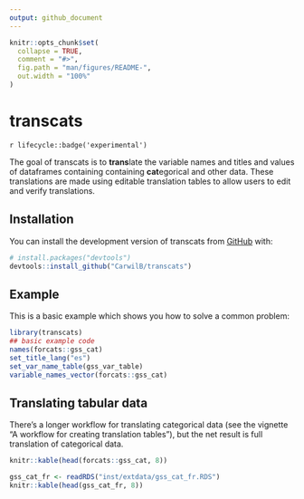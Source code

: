 ```yaml
---
output: github_document
---
```


<!-- README.md is generated from README.Rmd. Please edit that file -->

```r
knitr::opts_chunk$set(
  collapse = TRUE,
  comment = "#>",
  fig.path = "man/figures/README-",
  out.width = "100%"
)
```

# transcats

<!-- badges: start -->
`r lifecycle::badge('experimental')`
<!-- badges: end -->

The goal of transcats is to **trans**late the variable names and titles and values of dataframes 
containing containing **cat**egorical and other data. These translations are
made using editable translation tables to allow users to edit and verify
translations.

## Installation

You can install the development version of transcats from [GitHub](https://github.com/) with:

``` r
# install.packages("devtools")
devtools::install_github("CarwilB/transcats")
```

## Example

This is a basic example which shows you how to solve a common problem:

```r
library(transcats)
## basic example code
names(forcats::gss_cat)
set_title_lang("es")
set_var_name_table(gss_var_table)
variable_names_vector(forcats::gss_cat)
```

## Translating tabular data

There's a longer workflow for translating categorical data (see the vignette "A workflow for creating translation tables"), but the net result is full translation of categorical data.

```r
knitr::kable(head(forcats::gss_cat, 8))

gss_cat_fr <- readRDS("inst/extdata/gss_cat_fr.RDS")
knitr::kable(head(gss_cat_fr, 8))
```


